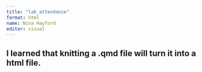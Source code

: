 ```yaml
---
title: "lab_attendance"
format: html
name: Nina Hayford
editor: visual
---
```


## I learned that knitting a .qmd file will turn it into a html file.

